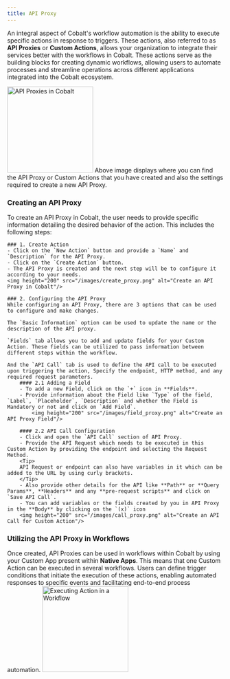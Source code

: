 ```yaml
---
title: API Proxy
---
```

An integral aspect of Cobalt's workflow automation is the ability to execute specific actions in response to triggers. These actions, also referred to as **API Proxies** or **Custom Actions**, allows your organization to integrate their services better with the workflows in Cobalt. These actions serve as the building blocks for creating dynamic workflows, allowing users to automate processes and streamline operations across different applications integrated into the Cobalt ecosystem.

<img height="200" src="/images/api_proxy.png" alt="API Proxies in Cobalt"/>
Above image displays where you can find the API Proxy or Custom Actions that you have created and also the settings required to create a new API Proxy.

### Creating an API Proxy
To create an API Proxy in Cobalt, the user needs to provide specific information detailing the desired behavior of the action. This includes the following steps:

    ### 1. Create Action
    - Click on the `New Action` button and provide a `Name` and `Description` for the API Proxy.
    - Click on the `Create Action` button.
    - The API Proxy is created and the next step will be to configure it according to your needs.
    <img height="200" src="/images/create_proxy.png" alt="Create an API Proxy in Cobalt"/>

    ### 2. Configuring the API Proxy
    While configuring an API Proxy, there are 3 options that can be used to configure and make changes.

    The `Basic Information` option can be used to update the name or the description of the API proxy.

    `Fields` tab allows you to add and update fields for your Custom Action. These fields can be utilized to pass information between different steps within the workflow.

    And the `API Call` tab is used to define the API call to be executed upon triggering the action, Specify the endpoint, HTTP method, and any required request parameters.
        #### 2.1 Adding a Field
        - To add a new Field, click on the `+` icon in **Fields**.
        - Provide information about the Field like `Type` of the field, `Label`, `Placeholder`, `Description` and whether the Field is Mandatory or not and click on `Add Field`.
            <img height="200" src="/images/field_proxy.png" alt="Create an API Proxy Field"/>   

        #### 2.2 API Call Configuration
        - Click and open the `API Call` section of API Proxy.
        - Provide the API Request which needs to be executed in this Custom Action by providing the endpoint and selecting the Request Method.
        <Tip>
        API Request or endpoint can also have variables in it which can be added to the URL by using curly brackets. 
        </Tip>
        - Also provide other details for the API like **Path** or **Query Params**, **Headers** and any **pre-request scripts** and click on `Save API Call`.
        - You can add variables or the fields created by you in API Proxy in the **Body** by clicking on the `(x)` icon
        <img height="200" src="/images/call_proxy.png" alt="Create an API Call for Custom Action"/> 

### Utilizing the API Proxy in Workflows
Once created, API Proxies can be used in workflows within Cobalt by using your Custom App present within **Native Apps**. This means that one Custom Action can be executed in several workflows. Users can define trigger conditions that initiate the execution of these actions, enabling automated responses to specific events and facilitating end-to-end process automation.
<img height="200" src="/images/proxy_workflow.png" alt="Executing Action in a Workflow"/> 
